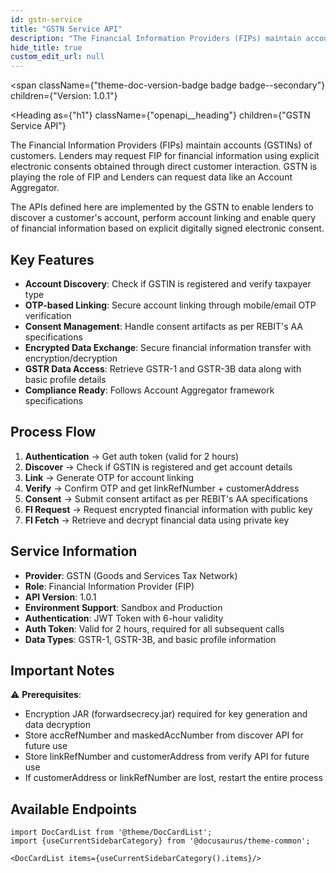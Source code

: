 ```yaml
---
id: gstn-service
title: "GSTN Service API"
description: "The Financial Information Providers (FIPs) maintain accounts (GSTINs) of customers. Lenders may request FIP for financial information using explicit electronic consents obtained through direct customer interaction."
hide_title: true
custom_edit_url: null
---
```



<span
  className={"theme-doc-version-badge badge badge--secondary"}
  children={"Version: 1.0.1"}
>
</span>

<Heading
  as={"h1"}
  className={"openapi__heading"}
  children={"GSTN Service API"}
>
</Heading>

The Financial Information Providers (FIPs) maintain accounts (GSTINs) of customers. Lenders may request FIP for financial information using explicit electronic consents obtained through direct customer interaction. GSTN is playing the role of FIP and Lenders can request data like an Account Aggregator.

The APIs defined here are implemented by the GSTN to enable lenders to discover a customer's account, perform account linking and enable query of financial information based on explicit digitally signed electronic consent.

## Key Features

- **Account Discovery**: Check if GSTIN is registered and verify taxpayer type
- **OTP-based Linking**: Secure account linking through mobile/email OTP verification
- **Consent Management**: Handle consent artifacts as per REBIT's AA specifications
- **Encrypted Data Exchange**: Secure financial information transfer with encryption/decryption
- **GSTR Data Access**: Retrieve GSTR-1 and GSTR-3B data along with basic profile details
- **Compliance Ready**: Follows Account Aggregator framework specifications

## Process Flow

1. **Authentication** → Get auth token (valid for 2 hours)
2. **Discover** → Check if GSTIN is registered and get account details  
3. **Link** → Generate OTP for account linking
4. **Verify** → Confirm OTP and get linkRefNumber + customerAddress
5. **Consent** → Submit consent artifact as per REBIT's AA specifications
6. **FI Request** → Request encrypted financial information with public key
7. **FI Fetch** → Retrieve and decrypt financial data using private key

## Service Information

- **Provider**: GSTN (Goods and Services Tax Network)
- **Role**: Financial Information Provider (FIP)
- **API Version**: 1.0.1
- **Environment Support**: Sandbox and Production  
- **Authentication**: JWT Token with 6-hour validity
- **Auth Token**: Valid for 2 hours, required for all subsequent calls
- **Data Types**: GSTR-1, GSTR-3B, and basic profile information

## Important Notes

⚠️ **Prerequisites**: 
- Encryption JAR (forwardsecrecy.jar) required for key generation and data decryption
- Store accRefNumber and maskedAccNumber from discover API for future use
- Store linkRefNumber and customerAddress from verify API for future use
- If customerAddress or linkRefNumber are lost, restart the entire process

## Available Endpoints

```mdx-code-block
import DocCardList from '@theme/DocCardList';
import {useCurrentSidebarCategory} from '@docusaurus/theme-common';

<DocCardList items={useCurrentSidebarCategory().items}/>
```
      